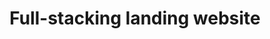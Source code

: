 ---
  title: Full-stacking landing website
  summary: Full-stack next.js website for a popular minecraft mod, built with Next.js, Framer Motion, TailwindCSS, Postgres, Prisma and NextAuth.
  image: /assets/projects/clickcrystals.png
  publishedAt: '2023-12-18'
  categories: ["Contributions", "Next.js", "Web Development"]
  demo: https://clickcrystals.xyz
  source: https://github.com/thetrouper/clickcrystals.xyz
---